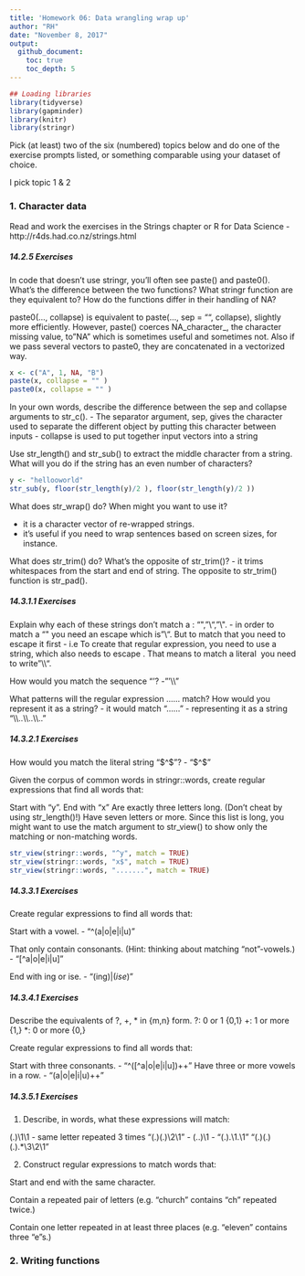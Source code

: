 ```yaml
---
title: 'Homework 06: Data wrangling wrap up'
author: "RH"
date: "November 8, 2017"
output:  
  github_document: 
    toc: true
    toc_depth: 5
---
```



```r
## Loading libraries
library(tidyverse)
library(gapminder)
library(knitr)
library(stringr)

```

Pick (at least) two of the six (numbered) topics below and do one of the exercise prompts listed, or something comparable using your dataset of choice.


I pick topic 1 & 2


### 1. Character data

Read and work the exercises in the Strings chapter or R for Data Science - http://r4ds.had.co.nz/strings.html


##### 14.2.5 Exercises

In code that doesn’t use stringr, you’ll often see paste() and paste0(). What’s the difference between the two functions? What stringr function are they equivalent to? How do the functions differ in their handling of NA?

paste0(..., collapse) is equivalent to paste(..., sep = "", collapse), slightly more efficiently. However, paste() coerces NA_character_, the character missing value, to "NA" which is sometimes useful and sometimes not. Also if we pass several vectors to paste0, they are concatenated in a vectorized way.

```r
x <- c("A", 1, NA, "B")
paste(x, collapse = "" )
paste0(x, collapse = "" )
```


In your own words, describe the difference between the sep and collapse arguments to str_c().
- The separator argument, sep, gives the character used to separate the different object by putting this character between inputs
- collapse is used to put together input vectors into a string

Use str_length() and str_sub() to extract the middle character from a string. What will you do if the string has an even number of characters?

```r
y <- "hellooworld"
str_sub(y, floor(str_length(y)/2 ), floor(str_length(y)/2 ))
```


What does str_wrap() do? When might you want to use it?

- it is a character vector of re-wrapped strings.
- it's useful if you need to wrap sentences based on screen sizes, for instance.

What does str_trim() do? What’s the opposite of str_trim()?
- it trims whitespaces from the  start and end of string. The opposite to str_trim() function is str_pad().


##### 14.3.1.1 Exercises

Explain why each of these strings don’t match a \: "\", "\\", "\\\".
- in order to match a "\" you need an escape which is "\\". But to match that you need to escape it first - i.e To create that regular expression, you need to use a string, which also needs to escape \. That means to match a literal \ you need to write "\\\\".

How would you match the sequence "'\?
- "'\\\\"

What patterns will the regular expression \..\..\.. match? How would you represent it as a string?
- it would match "......"
- representing it as a string "\\\\.\.\\\\.\.\\\\.\."


##### 14.3.2.1 Exercises

How would you match the literal string "$^$"?
- "\$\^\$"

Given the corpus of common words in stringr::words, create regular expressions that find all words that:

Start with “y”.
End with “x”
Are exactly three letters long. (Don’t cheat by using str_length()!)
Have seven letters or more.
Since this list is long, you might want to use the match argument to str_view() to show only the matching or non-matching words.
```r
str_view(stringr::words, "^y", match = TRUE)
str_view(stringr::words, "x$", match = TRUE)
str_view(stringr::words, ".......", match = TRUE)
```

##### 14.3.3.1 Exercises

Create regular expressions to find all words that:

Start with a vowel.
- "^(a|o|e|i|u)"

That only contain consonants. (Hint: thinking about matching “not”-vowels.)
- "[^a|o|e|i|u]"

End with ing or ise.
- "(ing$)|(ise$)"

##### 14.3.4.1 Exercises

Describe the equivalents of ?, +, * in {m,n} form.
?: 0 or 1			{0,1}
+: 1 or more		{1,}
*: 0 or more		{0,}


Create regular expressions to find all words that:

Start with three consonants. - "^([^a|o|e|i|u])++"
Have three or more vowels in a row. - "(a|o|e|i|u)++"


##### 14.3.5.1 Exercises

1. Describe, in words, what these expressions will match:

(.)\1\1						- same letter repeated 3 times
"(.)(.)\\2\\1"				- 
(..)\1 						- 
"(.).\\1.\\1"
"(.)(.)(.).*\\3\\2\\1"

2. Construct regular expressions to match words that:

Start and end with the same character.

Contain a repeated pair of letters (e.g. “church” contains “ch” repeated twice.)

Contain one letter repeated in at least three places (e.g. “eleven” contains three “e”s.)







### 2. Writing functions